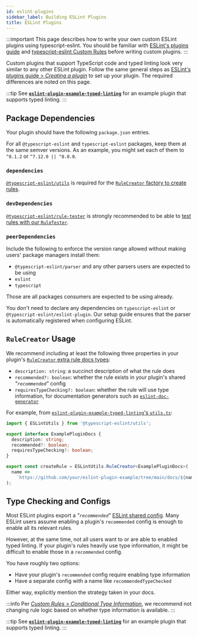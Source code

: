 ```yaml
---
id: eslint-plugins
sidebar_label: Building ESLint Plugins
title: ESLint Plugins
---
```


:::important
This page describes how to write your own custom ESLint plugins using typescript-eslint.
You should be familiar with [ESLint's plugins guide](https://eslint.org/docs/latest/extend/plugins) and [typescript-eslint Custom Rules](./Custom_Rules.mdx) before writing custom plugins.
:::

Custom plugins that support TypeScript code and typed linting look very similar to any other ESLint plugin.
Follow the same general steps as [ESLint's plugins guide > _Creating a plugin_](https://eslint.org/docs/latest/extend/plugins#creating-a-plugin) to set up your plugin.
The required differences are noted on this page.

:::tip
See [**`eslint-plugin-example-typed-linting`**](https://github.com/typescript-eslint/examples/tree/main/packages/eslint-plugin-example-typed-linting) for an example plugin that supports typed linting.
:::

## Package Dependencies

Your plugin should have the following `package.json` entries.

For all `@typescript-eslint` and `typescript-eslint` packages, keep them at the same semver versions.
As an example, you might set each of them to `^8.1.2` or `^7.12.0 || ^8.0.0`.

### `dependencies`

[`@typescript-eslint/utils`](../packages/Utils.mdx) is required for the [`RuleCreator` factory to create rules](#rulecreator-usage).

### `devDependencies`

[`@typescript-eslint/rule-tester`](../packages/Rule_Tester.mdx) is strongly recommended to be able to [test rules with our `RuleTester`](./Custom_Rules.mdx).

### `peerDependencies`

Include the following to enforce the version range allowed without making users' package managers install them:

- `@typescript-eslint/parser` and any other parsers users are expected to be using
- `eslint`
- `typescript`

Those are all packages consumers are expected to be using already.

You don't need to declare any dependencies on `typescript-eslint` or `@typescript-eslint/eslint-plugin`.
Our setup guide ensures that the parser is automatically registered when configuring ESLint.

## `RuleCreator` Usage

We recommend including at least the following three properties in your plugin's [`RuleCreator` extra rule docs types](./Custom_Rules.mdx#extra-rule-docs-types):

- `description: string`: a succinct description of what the rule does
- `recommended?: boolean`: whether the rule exists in your plugin's shared _"`recommended`"_ config
- `requiresTypeChecking?: boolean`: whether the rule will use type information, for documentation generators such as [`eslint-doc-generator`](https://github.com/bmish/eslint-doc-generator)

For example, from [`eslint-plugin-example-typed-linting`'s `utils.ts`](https://github.com/typescript-eslint/examples/blob/main/packages/eslint-plugin-example-typed-linting/src/utils.ts):

```ts
import { ESLintUtils } from '@typescript-eslint/utils';

export interface ExamplePluginDocs {
  description: string;
  recommended?: boolean;
  requiresTypeChecking?: boolean;
}

export const createRule = ESLintUtils.RuleCreator<ExamplePluginDocs>(
  name =>
    `https://github.com/your/eslint-plugin-example/tree/main/docs/${name}.md`,
);
```

## Type Checking and Configs

Most ESLint plugins export a _"`recommended`"_ [ESLint shared config](https://eslint.org/docs/latest/extend/shareable-configs).
Many ESLint users assume enabling a plugin's `recommended` config is enough to enable all its relevant rules.

However, at the same time, not all users want to or are able to enabled typed linting.
If your plugin's rules heavily use type information, it might be difficult to enable those in a `recommended` config.

You have roughly two options:

- Have your plugin's `recommended` config require enabling type information
- Have a separate config with a name like `recommendedTypeChecked`

Either way, explicitly mention the strategy taken in your docs.

:::info
Per [_Custom Rules_ > _Conditional Type Information_](./Custom_Rules.mdx#conditional-type-information), we recommend not changing rule logic based on whether type information is available.
:::

:::tip
See [**`eslint-plugin-example-typed-linting`**](https://github.com/typescript-eslint/examples/tree/main/packages/eslint-plugin-example-typed-linting) for an example plugin that supports typed linting.
:::
